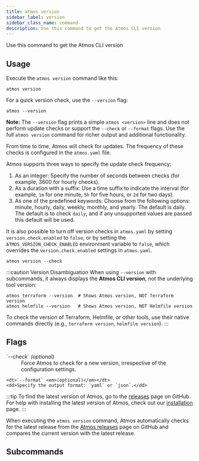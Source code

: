 ```yaml
---
title: atmos version
sidebar_label: version
sidebar_class_name: command
description: Use this command to get the Atmos CLI version
---
```



<Intro>
    Use this command to get the Atmos CLI version
</Intro>

<Screengrab title="atmos version" slug="atmos-version"/>

## Usage

Execute the `atmos version` command like this:

```shell
atmos version
```

For a quick version check, use the `--version` flag:

```shell
atmos --version
```

**Note:** The `--version` flag prints a simple `atmos <version>` line and does not perform update checks or support the `--check` or `--format` flags. Use the full `atmos version` command for richer output and additional functionality.

From time to time, Atmos will check for updates. The frequency of these checks is configured in the `atmos.yaml` file.

Atmos supports three ways to specify the update check frequency:

1. As an integer: Specify the number of seconds between checks (for example, 3600 for hourly checks).
2. As a duration with a suffix: Use a time suffix to indicate the interval (for example, `1m` for one minute, `5h` for five hours, or `2d` for two days).
3. As one of the predefined keywords: Choose from the following options: minute, hourly, daily, weekly, monthly, and yearly. The default is daily.
The default is to check `daily`, and if any unsupported values are passed this default will be used.

It is also possible to turn off version checks in `atmos.yaml` by setting `version.check.enabled` to `false`,
or by setting the `ATMOS_VERSION_CHECK_ENABLED` environment variable to `false`, which overrides
the `version.check.enabled` settings in `atmos.yaml`.

```shell
atmos version --check
```

:::caution Version Disambiguation
When using `--version` with subcommands, it always displays the **Atmos CLI version**, not the underlying tool version:

```shell
atmos terraform --version  # Shows Atmos version, NOT Terraform version
atmos helmfile --version   # Shows Atmos version, NOT Helmfile version
```

To check the version of Terraform, Helmfile, or other tools, use their native commands directly (e.g., `terraform version`, `helmfile version`).
:::

## Flags

<dl>
    <dt>`--check` <em>(optional)</em></dt>
    <dd>Force Atmos to check for a new version, irrespective of the configuration settings.</dd>

    <dt>`--format` <em>(optional)</em></dt>
    <dd>Specify the output format: `yaml` or `json`.</dd>
</dl>

:::tip
To find the latest version of Atmos, go to the [releases](https://github.com/cloudposse/atmos/releases) page on GitHub.
For help with installing the latest version of Atmos, check out our [installation](/install) page.
:::

When executing the `atmos version` command, Atmos automatically checks for the latest release
from the [Atmos releases](https://github.com/cloudposse/atmos/releases) page on GitHub and compares the current
version with the latest release.

## Subcommands

<DocCardList/>
